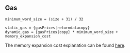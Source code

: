 ## Gas

    minimum_word_size = (size + 31) / 32

    static_gas = {gasPrices|returndatacopy}
    dynamic_gas = {gasPrices|copy} * minimum_word_size + memory_expansion_cost

The memory expansion cost explanation can be found [here](/about).
